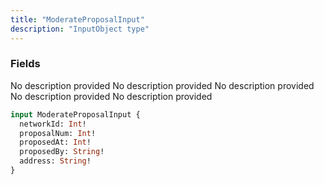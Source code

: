 ```yaml
---
title: "ModerateProposalInput"
description: "InputObject type"
---
```


### Fields

<ResponseField name="networkId" type="Int!" required>
  No description provided
</ResponseField>

<ResponseField name="proposalNum" type="Int!" required>
  No description provided
</ResponseField>

<ResponseField name="proposedAt" type="Int!" required>
  No description provided
</ResponseField>

<ResponseField name="proposedBy" type="String!" required>
  No description provided
</ResponseField>

<ResponseField name="address" type="String!" required>
  No description provided
</ResponseField>


```graphql ModerateProposalInput
input ModerateProposalInput {
  networkId: Int!
  proposalNum: Int!
  proposedAt: Int!
  proposedBy: String!
  address: String!
}
```

